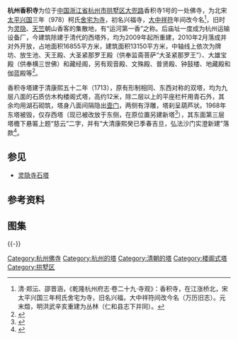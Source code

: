 {{about|中国杭州市寺庙||香积寺}}
{{文物保护单位
| 级别 = 省级
| 省名 = 浙江省
| 名称 = 香积寺塔
| 图片 = [[File:Xiangji_Temple_in_Hangzhou_11_2014-09.JPG|220px]]<br><small>香积寺西塔，2014年9月</small>
| 编号 = 第三批，编号不详
| 分类 = 古建筑
| 时代 = 清
| 所在 = [[杭州市|杭州市]][[拱墅区|拱墅区]]
| 登录 = 1989年12月
}} 

'''杭州香积寺'''为位于[[中国|中国]][[浙江省|浙江省]][[杭州市|杭州市]][[拱墅区|拱墅区]][[大兜路历史街区|大兜路]]香积寺1号的一处佛寺，为北宋[[太平兴国|太平兴国]]三年（978）柯氏[[舍宅为寺|舍宅为寺]]，初名兴福寺，[[大中祥符|大中祥符]]年间改今名<ref>清·郑沄、邵晋涵，《乾隆杭州府志·卷二十九·寺观》：香积寺，在江涨桥北，宋太平兴国三年柯氏舍宅为寺，旧名兴福，大中祥符间改今名（万历旧志）。元末燬，明洪武辛亥重建为丛林（仁和县志下并同）。</ref>，旧时为[[灵隐寺|灵隐]]、[[三天竺|天竺]]朝山香客的集散地，有“运河第一香”之称。后庙址一度成为杭州运输设备厂，今建筑除建于清代的西塔外，均为2009年起所重建，2010年2月落成并对外开放，占地面积16855平方米，建筑面积13150平方米，中轴线上依次为牌坊、放生池、天王殿、大圣紧那罗王殿（供奉监斋菩萨“大圣紧那罗王”）、大雄宝殿（供奉横三世佛）和藏经阁，另有观音殿、文殊殿、普贤殿、钟鼓楼、地藏殿和伽蓝殿等<ref>{{cite web|url=http://jrsh.hangzhou.com.cn/sale/content/2010-02/04/content_3040672.htm|title=《"运河第一香"将开放 香积寺将重推素斋文化》|accessdate=2014-09-20|work=|publisher=杭州网|archive-url=https://web.archive.org/web/20160304122533/http://jrsh.hangzhou.com.cn/sale/content/2010-02/04/content_3040672.htm|archive-date=2016-03-04|dead-url=yes}}</ref>。

香积寺塔建于清康熙五十二年（1713），原有形制相同、东西对称的双塔，均为九层八面的石质仿木构楼阁式塔，高约12米，除二层以上的平座栏杆用青石外，其余均用湖石砌筑，塔身八面间隔隐出[[壸门|壸门]]，两侧有浮雕，塔刹呈葫芦状。1968年东塔被毁，仅存西塔（现已被改放于东侧，在原位置另建新塔<ref>{{cite web|url=http://qjwb.zjol.com.cn/html/2009-05/14/content_4773518.htm|title=《香积寺复建 要来一次大胆创新》|accessdate=2014-09-21|work=|publisher=钱江晚报|archive-url=https://web.archive.org/web/20160304125411/http://qjwb.zjol.com.cn/html/2009-05/14/content_4773518.htm|archive-date=2016-03-04|dead-url=yes}}</ref>），其东面第三层塔檐下悬匾上题“慈云”二字，并有“大清康熙癸已季春吉旦，弘法沙门实澄新建”落款<ref>{{cite web|url=http://culture.zjol.com.cn/05culture/system/2006/08/02/007781610.shtml|title=《香积寺塔》|accessdate=2014-09-20|work=|publisher=浙江在线|archive-url=https://web.archive.org/web/20160304195753/http://culture.zjol.com.cn/05culture/system/2006/08/02/007781610.shtml|archive-date=2016-03-04|dead-url=yes}}</ref>。
== 参见 ==
*[[灵隐寺|灵隐寺石塔]]
==参考资料==
{{reflist|2}}
== 图集 ==
{{gallery
|File:Xiangji Temple in Hangzhou 02 2014-09.JPG|天王殿及前广场，两塔相隔十余米
|File:Xiangji Temple in Hangzhou 08 2014-09.JPG|牌坊北侧及放生池
|File:Xiangji Temple in Hangzhou 06 2014-09.JPG|天王殿南侧
|File:Xiangji Temple in Hangzhou 28 2014-09.JPG|西塔底层须弥座（自西侧看，下同），束腰雕刻有浮雕仙鹤、凤凰等飞鸟嬉戏图案
|File:Xiangji Temple in Hangzhou 30 2014-09.JPG|西塔底层，塔体逐层收分，修长挺拔
|File:Xiangji Temple in Hangzhou 31 2014-09.JPG|西塔二层
|File:Xiangji Temple in Hangzhou 32 2014-09.JPG|西塔三层
|File:Xiangji Temple in Hangzhou 35 2014-09.JPG|西塔三层檐下仿木斗栱局部，平身科为五踩双翘，角科为七踩三翘
|File:Xiangji Temple in Hangzhou 12 2014-09.JPG|塔刹
}}
{{-}}
{{DEFAULTSORT:X}}
{{commons category|Xiangji Temple in Hangzhou}}
{{杭州市境内的浙江省文物保护单位}}
[[Category:杭州佛寺|Category:杭州佛寺]]
[[Category:杭州的塔|Category:杭州的塔]]
[[Category:清朝的塔|Category:清朝的塔]]
[[Category:楼阁式塔|Category:楼阁式塔]]
[[Category:拱墅区|Category:拱墅区]]